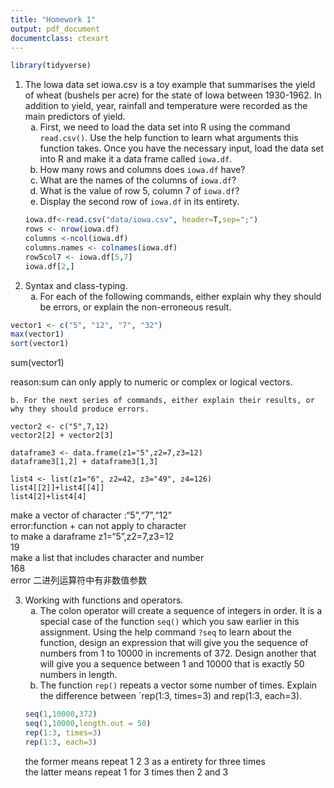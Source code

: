 ```yaml
---
title: "Homework 1"
output: pdf_document
documentclass: ctexart
---
```

```r
library(tidyverse)
```

1. The Iowa data set iowa.csv is a toy example that summarises the yield of wheat (bushels per acre) for the state of Iowa between 1930-1962. In addition to yield, year, rainfall and temperature were recorded as the main predictors of yield.
    a. First, we need to load the data set into R using the command `read.csv()`. Use the help function to learn what arguments this function takes. Once you have the necessary input, load the data set into R and make it a data frame called `iowa.df`.
    b. How many rows and columns does `iowa.df` have? 
    c. What are the names of the columns of `iowa.df`?
    d. What is the value of row 5, column 7 of `iowa.df`?
    e. Display the second row of `iowa.df` in its entirety.
```r
iowa.df<-read.csv("data/iowa.csv", header=T,sep=";")
rows <- nrow(iowa.df)
columns <-ncol(iowa.df)
columns.names <- colnames(iowa.df)
row5col7 <- iowa.df[5,7]
iowa.df[2,]
```

2. Syntax and class-typing.
    a. For each of the following commands, either explain why they should be errors, or explain the non-erroneous result.

```r
vector1 <- c("5", "12", "7", "32")
max(vector1)
sort(vector1)
```
sum(vector1)


reason:sum can only apply to numeric or complex or logical vectors.


    b. For the next series of commands, either explain their results, or why they should produce errors.

```
vector2 <- c("5",7,12)
vector2[2] + vector2[3]

dataframe3 <- data.frame(z1="5",z2=7,z3=12)
dataframe3[1,2] + dataframe3[1,3]

list4 <- list(z1="6", z2=42, z3="49", z4=126)
list4[[2]]+list4[[4]]
list4[2]+list4[4]
```
make a vector of character :"5","7","12"  
error:function + can not apply to character  
to make a daraframe z1="5",z2=7,z3=12  
19  
make a list that includes character and number  
168  
error 二进列运算符中有非数值参数


3. Working with functions and operators.
    a. The colon operator will create a sequence of integers in order. It is a special case of the function `seq()` which you saw earlier in this assignment. Using the help command `?seq` to learn about the function, design an expression that will give you the sequence of numbers from 1 to 10000 in increments of 372. Design another that will give you a sequence between 1 and 10000 that is exactly 50 numbers in length.
    b. The function `rep()` repeats a vector some number of times. Explain the difference between `rep(1:3, times=3) and rep(1:3, each=3).
```r
seq(1,10000,372)
seq(1,10000,length.out = 50)
rep(1:3, times=3)
rep(1:3, each=3)
```
the former means repeat 1 2 3 as a entirety for three times  
the latter means repeat 1 for 3 times then 2 and 3